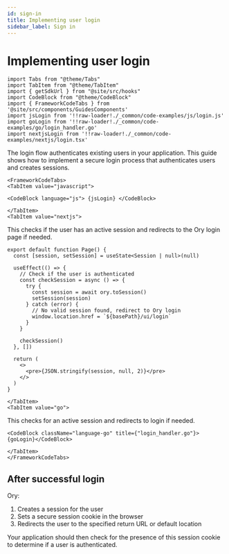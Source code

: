 ```yaml
---
id: sign-in
title: Implementing user login
sidebar_label: Sign in
---
```


# Implementing user login

```mdx-code-block
import Tabs from "@theme/Tabs"
import TabItem from "@theme/TabItem"
import { getSdkUrl } from "@site/src/hooks"
import CodeBlock from "@theme/CodeBlock"
import { FrameworkCodeTabs } from '@site/src/components/GuidesComponents'
import jsLogin from '!!raw-loader!./_common/code-examples/js/login.js'
import goLogin from '!!raw-loader!./_common/code-examples/go/login_handler.go'
import nextjsLogin from '!!raw-loader!./_common/code-examples/nextjs/login.tsx'
```

The login flow authenticates existing users in your application. This guide shows how to implement a secure login process that
authenticates users and creates sessions.

```mdx-code-block
<FrameworkCodeTabs>
<TabItem value="javascript">
```

```mdx-code-block
<CodeBlock language="js"> {jsLogin} </CodeBlock>
```

```mdx-code-block
</TabItem>
<TabItem value="nextjs">
```

This checks if the user has an active session and redirects to the Ory login page if needed.

```tsx
export default function Page() {
  const [session, setSession] = useState<Session | null>(null)

  useEffect(() => {
    // Check if the user is authenticated
    const checkSession = async () => {
      try {
        const session = await ory.toSession()
        setSession(session)
      } catch (error) {
        // No valid session found, redirect to Ory login
        window.location.href = `${basePath}/ui/login`
      }
    }

    checkSession()
  }, [])

  return (
    <>
      <pre>{JSON.stringify(session, null, 2)}</pre>
    </>
  )
}
```

```mdx-code-block
</TabItem>
<TabItem value="go">
```

This checks for an active session and redirects to login if needed.

```mdx-code-block
<CodeBlock className="language-go" title={"login_handler.go"}>{goLogin}</CodeBlock>

```

```mdx-code-block
</TabItem>
</FrameworkCodeTabs>
```

## After successful login

Ory:

1. Creates a session for the user
2. Sets a secure session cookie in the browser
3. Redirects the user to the specified return URL or default location

Your application should then check for the presence of this session cookie to determine if a user is authenticated.
